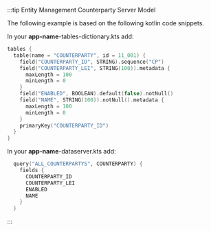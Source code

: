 :::tip Entity Management Counterparty Server Model

The following example is based on the following kotlin code snippets.

In your **app-name**-tables-dictionary.kts add:

```kts
tables {
  table(name = "COUNTERPARTY", id = 11_001) {
    field("COUNTERPARTY_ID", STRING).sequence("CP")
    field("COUNTERPARTY_LEI", STRING(100)).metadata {
      maxLength = 100
      minLength = 0
    }
    field("ENABLED", BOOLEAN).default(false).notNull()
    field("NAME", STRING(100)).notNull().metadata {
      maxLength = 100
      minLength = 0
    }
    primaryKey("COUNTERPARTY_ID")
  }
}
```

In your **app-name**-dataserver.kts add:

```kts
  query("ALL_COUNTERPARTYS", COUNTERPARTY) {
    fields {
      COUNTERPARTY_ID
      COUNTERPARTY_LEI
      ENABLED
      NAME
    }
  }
```
:::
